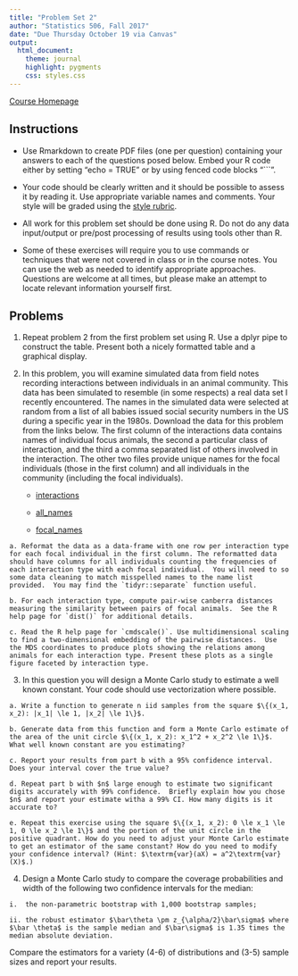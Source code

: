 ```yaml
---
title: "Problem Set 2"
author: "Statistics 506, Fall 2017"
date: "Due Thursday October 19 via Canvas"
output:
  html_document:
    theme: journal
    highlight: pygments
    css: styles.css
---
```


[Course Homepage](https://jbhender.github.io/Stats506/)

## Instructions

  + Use Rmarkdown to create PDF files (one per question) containing your answers to each of the questions posed below. Embed your R code either by setting
  "echo = TRUE" or by using fenced code blocks "```". 

  + Your code should be clearly written and it should be possible to assess it by reading it. Use appropriate variable names and comments. Your style will be graded using the 
  [style rubric](./StyleRubric.html).

  + All work for this problem set should be done using R. Do not do any data input/output or pre/post processing of results using tools other than R.

  + Some of these exercises will require you to use commands or techniques that were not covered in class or in the course notes. You can use the web as needed to identify appropriate approaches. Questions are welcome at all times, but please make an attempt to locate relevant information yourself first.

## Problems

  1. Repeat problem 2 from the first problem set using R.  Use a dplyr pipe to construct the table. Present both a nicely formatted table and a graphical display.
  
  2. In this problem, you will examine simulated data from field notes recording interactions between individuals in an animal community. This data has been simulated to resemble (in some respects) a real data set I recently encountered.  The names in the simulated data were selected at random from a list of
all babies issued social security numbers in the US during a specific year in the 1980s.  Download the data for this problem from the links below. The first column of the interactions data contains names of individual focus animals, the second a particular class of interaction, and the third a comma separated list of others involved in the interaction. The other two files provide unique names for the focal individuals (those in the first column) and all individuals in the community (including the focal individuals).


      + [interactions](Stats506_F17_ps2_interactions.csv)

      + [all_names](Stats506_F17_ps2_all_names.csv)
  
      + [focal_names](Stats506_F17_ps2_focal_names.csv)
  
    a. Reformat the data as a data-frame with one row per interaction type for each focal individual in the first column. The reformatted data should have columns for all individuals counting the frequencies of each interaction type with each focal individual.  You will need to so some data cleaning to match misspelled names to the name list provided.  You may find the `tidyr::separate` function useful. 
    
    b. For each interaction type, compute pair-wise canberra distances measuring the similarity between pairs of focal animals.  See the R help page for `dist()` for additional details.

    c. Read the R help page for `cmdscale()`. Use multidimensional scaling to find a two-dimensional embedding of the pairwise distances.  Use the MDS coordinates to produce plots showing the relations among animals for each interaction type. Present these plots as a single figure faceted by interaction type.
    
  3. In this question you will design a Monte Carlo
    study to estimate a well known constant. Your code should use vectorization where possible.  
    
    a. Write a function to generate n iid samples from the square $\{(x_1, x_2): |x_1| \le 1, |x_2| \le 1\}$.
    
    b. Generate data from this function and form a Monte Carlo estimate of the area of the unit circle $\{(x_1, x_2): x_1^2 + x_2^2 \le 1\}$. What well known constant are you estimating?
    
    c. Report your results from part b with a 95% confidence interval. Does your interval cover the true value? 
    
    d. Repeat part b with $n$ large enough to estimate two significant digits accurately with 99% confidence.  Briefly explain how you chose $n$ and report your estimate witha a 99% CI. How many digits is it accurate to?
    
    e. Repeat this exercise using the square $\{(x_1, x_2): 0 \le x_1 \le 1, 0 \le x_2 \le 1\}$ and the portion of the unit circle in the positive quadrant. How do you need to adjust your Monte Carlo estimate to get an estimator of the same constant? How do you need to modify your confidence interval? (Hint: $\textrm{var}(aX) = a^2\textrm{var}(X)$.) 
    
  4.  Design a Monte Carlo study to compare the coverage probabilities and width of the following two confidence intervals for the median:

    i.  the non-parametric bootstrap with 1,000 bootstrap samples;
  
    ii. the robust estimator $\bar\theta \pm z_{\alpha/2}\bar\sigma$ where $\bar \theta$ is the sample median and $\bar\sigma$ is 1.35 times the median absolute deviation. 
  
  Compare the estimators for a variety (4-6) of distributions and (3-5) sample sizes
  and report your results.

